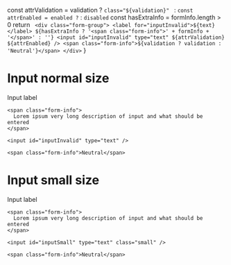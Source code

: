 
  const attrValidation = validation ? `class="${validation}" ` : ``
  const attrEnabled = enabled ? `` : `disabled`
  const hasExtraInfo = formInfo.length > 0
  return `
    <div class="form-group">
      <label for="inputInvalid">${text}</label>
      ${hasExtraInfo ? '<span class="form-info">' + formInfo + '</span>' : ''}
      <input id="inputInvalid" type="text" ${attrValidation} ${attrEnabled} />
      <span class="form-info">${validation ? validation : 'Neutral'}</span>
    </div>`
}

<Meta of={InputStories} />

<Story of={InputStories.Input} />

# Input normal size

<Canvas>
  <div class="form-group">
    <label for="inputInvalid">Input label</label>

    <span class="form-info">
      Lorem ipsum very long description of input and what should be entered
    </span>

    <input id="inputInvalid" type="text" />

    <span class="form-info">Neutral</span>
  </div>
</Canvas>

# Input small size

<Canvas>
  <div class="form-group">
    <label for="inputSmall">Input label</label>

    <span class="form-info">
      Lorem ipsum very long description of input and what should be entered
    </span>

    <input id="inputSmall" type="text" class="small" />

    <span class="form-info">Neutral</span>
  </div>
</Canvas>
